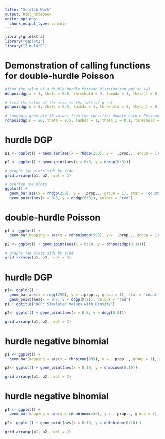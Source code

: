 ```yaml
---
title: "Scratch Work"
output: html_notebook
editor_options: 
  chunk_output_type: console
---
```


```r
library(gridExtra)
library("ggplot2")
library("ZimulatE")
```


# Demonstration of calling functions for double-hurdle Poisson

```r
#find the value of a double-hurdle Poisson distribution pmf at x=3
ddhpoisdgp(x = 3, theta = 0.5, threshold = 3, lambda = 1, theta_1 = 0.1, scale = 1, shape = 1)

# find the value of the area to the left of q = 5
pdhpoisdgp(q = 5, theta = 0.5, lambda = 1, threshold = 3, theta_1 = 0.1, scale = 1, shape = 1)

# randomly generate 50 values from the specified double-hurdle Poisson distribution
rdhpoisdgp(n = 50, theta = 0.5, lambda = 1, theta_1 = 0.1, threshold = 3, scale = 1, shape = 1)
```






# hurdle DGP

```r
p1 <- ggplot() + geom_bar(aes(x = rhdgp(250), y = ..prop.., group = 1), stat = 'count')

p2 <- ggplot() + geom_point(aes(x = 0:8, y = dhdgp(0:8)))

# graphs the plots side by side
grid.arrange(p1, p2, ncol = 2)

```

```r
# overlap the plots
ggplot() +
  geom_bar(aes(x = rhdgp(250), y = ..prop.., group = 1), stat = 'count') +
  geom_point(aes(x = 0:8, y = dhdgp(0:8)), colour = "red")
```







# double-hurdle Poisson

```r
p1 <- ggplot() + 
  geom_bar(mapping = aes(x = rdhpoisdgp(999), y = ..prop.., group = 1), stat = "count")

p2 <- ggplot() + geom_point(aes(x = 0:10, y = ddhpoisdgp(0:10)))

# graphs the plots side by side
grid.arrange(p1, p2, ncol = 2)

```

# hurdle DGP

```r
p1<- ggplot() +
  geom_bar(aes(x = rdgp(250), y = ..prop.., group = 1), stat = 'count') +
  geom_point(aes(x = 0:8, y = ddgp(0:8)), colour = "red")
p1 + ggtitle("DGP: Simulated Values with Density")

p2<- ggplot() + geom_point(aes(x = 0:8, y = ddgp(0:8)))

grid.arrange(p1, p2, ncol = 2)

```


# hurdle negative binomial

```r
p1 <- ggplot() + 
  geom_bar(mapping = aes(x = rhnbinom(999), y = ..prop.., group = 1), stat = "count")

p2<- ggplot() + geom_point(aes(x = 0:10, y = dhnbinom(0:10)))

grid.arrange(p1, p2, ncol = 2)

```

# hurdle negative binomial

```r
p1 <- ggplot() + 
  geom_bar(mapping = aes(x = rdhnbinom(250), y = ..prop.., group = 1), stat = "count")

p2<- ggplot() + geom_point(aes(x = 0:10, y = ddhnbinom(0:10)))

grid.arrange(p1, p2, ncol = 2)

```